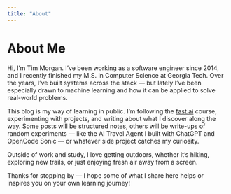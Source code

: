 ```yaml
---
title: "About"
---
```


# About Me

Hi, I’m Tim Morgan. I’ve been working as a software engineer since 2014, and I recently finished my M.S. in Computer Science at Georgia Tech. Over the years, I’ve built systems across the stack — but lately I’ve been especially drawn to machine learning and how it can be applied to solve real-world problems.

This blog is my way of learning in public. I’m following the [fast.ai](https://course.fast.ai) course, experimenting with projects, and writing about what I discover along the way. Some posts will be structured notes, others will be write-ups of random experiments — like the AI Travel Agent I built with ChatGPT and OpenCode Sonic — or whatever side project catches my curiosity.

Outside of work and study, I love getting outdoors, whether it’s hiking, exploring new trails, or just enjoying fresh air away from a screen.  

Thanks for stopping by — I hope some of what I share here helps or inspires you on your own learning journey!
